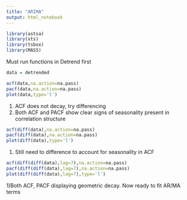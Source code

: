 ```yaml
---
title: "ARIMA"
output: html_notebook
---
```


```r
library(astsa)
library(xts)
library(tsbox)
library(MASS)
```


Must run functions in Detrend first

```r
data = detrended

```

```r

acf(data,na.action=na.pass)
pacf(data,na.action=na.pass)
plot(data,type='l')
```

1) ACF does not decay, try differencing
2) Both ACF and PACF show clear signs of seasonality present in correlation structure

```r
acf(diff(data),na.action=na.pass)
pacf(diff(data),na.action=na.pass)
plot(diff(data),type='l')
```


1) Still need to difference to account for seasonality in ACF

```r
acf(diff(diff(data),lag=7),na.action=na.pass)
pacf(diff(diff(data),lag=7),na.action=na.pass)
plot(diff(diff(data),lag=7),type='l')
```

1)Both ACF, PACF displaying geometric decay. Now ready to fit AR/MA terms
